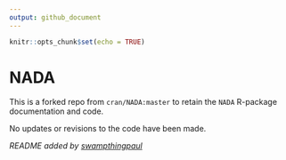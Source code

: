 ```yaml
---
output: github_document
---
```


```r
knitr::opts_chunk$set(echo = TRUE)
```

# NADA

This is a forked repo from `cran/NADA:master` to retain the `NADA` R-package documentation and code. 

No updates or revisions to the code have been made. 

*README added by [swampthingpaul](https://github.com/SwampThingPaul)*